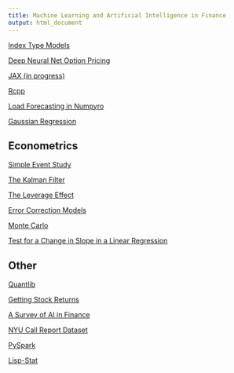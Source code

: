 ```yaml
---
title: Machine Learning and Artificial Intelligence in Finance
output: html_document
---
```


[Index Type Models](https://financial-education.github.io/ML_Index_Models/)

[Deep Neural Net Option Pricing](https://financial-education.github.io/neural_net_option_pricing/)

[JAX (in progress)](https://financial-education.github.io/JAX/)

[Rcpp](https://financial-education.github.io/Rcpp/)

[Load Forecasting in Numpyro](https://financial-education.github.io/numpyro_load_forecasting/)

[Gaussian Regression](https://financial-education.github.io/gaussian_regression/)

## Econometrics

[Simple Event Study](https://financial-education.github.io/simple_event_study/)

[The Kalman Filter](https://ztranche.com/ai_econometrics/kalman_filter/)

[The Leverage Effect](https://financial-education.github.io/leverage_effect/)

[Error Correction Models](https://financial-education.github.io/error_correction_models/)

[Monte Carlo](https://financial-education.github.io/monte_carlo/)

[Test for a Change in Slope in a Linear Regression](https://financial-education.github.io/test_change_slope_linear_reg/)


## Other

[Quantlib](https://financial-education.github.io/quantlib_intro/)

[Getting Stock Returns](https://financial-education.github.io/getting_data/)

[A Survey of AI in Finance](https://financial-education.github.io/survey_ai_finance/)

[NYU Call Report Dataset](https://financial-education.github.io/nyu_call_report_dataset/) 

[PySpark](https://financial-education.github.io/pyspark/)

[Lisp-Stat](https://financial-education.github.io/lisp-stat-intro/)
